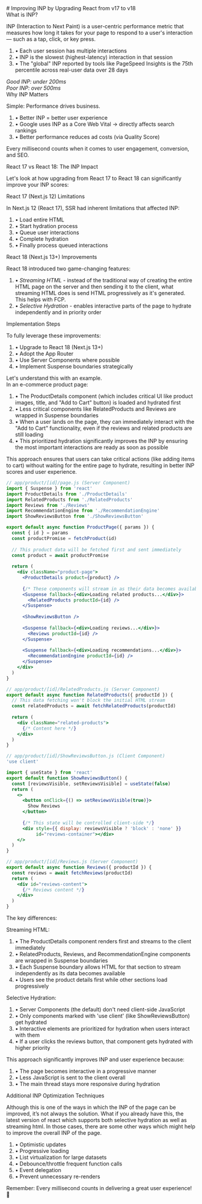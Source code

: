 
<div className="flex justify-between items-center mb-4">
  # Improving INP by Upgrading React from v17 to v18
  <PageViewCounter />
</div>

<div style={{ fontWeight: "700", margin: "20px 0 8px 0" }}>
  What is INP?
</div>

INP (Interaction to Next Paint) is a user-centric performance metric that measures how long it takes for your page to respond to a user's interaction — such as a tap, click, or key press.

<ol
  style={{
    padding: "12px 12px 0px 12px",
    display: "flex",
    flexDirection: "column",
    gap: "8px",
    fontSize: "0.9rem",
  }}
>
  <li>• Each user session has multiple interactions</li>
  <li>• INP is the slowest (highest-latency) interaction in that session</li>
  <li>• The "global" INP reported by tools like PageSpeed Insights is the 75th percentile across real-user data over 28 days</li>
</ol>

<div style={{ margin: "20px 0" }}>
  <em style={{ textDecoration: "underline", textUnderlineOffset: "4px" }}>Good INP: under 200ms</em>  
  <br />
  <em style={{ textDecoration: "underline", textUnderlineOffset: "4px" }}>Poor INP: over 500ms</em>
</div>

<div style={{ fontWeight: "700", margin: "25px 0 10px 0" }}>
  Why INP Matters
</div>

Simple: Performance drives business.

<ol
  style={{
    padding: "10px 20px 10px 20px",
    display: "flex",
    flexDirection: "column",
    gap: "10px",
  }}
>
  <li>• Better INP = better user experience</li>
  <li>• Google uses INP as a Core Web Vital → directly affects search rankings</li>
  <li>• Better performance reduces ad costs (via Quality Score)</li>
</ol>

Every millisecond counts when it comes to user engagement, conversion, and SEO.

<div style={{ fontWeight: "700", margin: "25px 0 10px 0" }}>
  React 17 vs React 18: The INP Impact
</div>

Let's look at how upgrading from React 17 to React 18 can significantly improve your INP scores:

<div style={{ fontWeight: "600", margin: "25px 0 10px 0" }}>
  React 17 (Next.js 12) Limitations
</div>

In Next.js 12 (React 17), SSR had inherent limitations that affected INP:

<ol
  style={{
    padding: "10px 20px 10px 20px",
    display: "flex",
    flexDirection: "column",
    gap: "10px",
  }}
>
<li>• Load entire HTML</li>
<li>• Start hydration process</li>
<li>• Queue user interactions</li>
<li>• Complete hydration</li>
<li>• Finally process queued interactions</li>
</ol>

<div style={{ fontWeight: "600", margin: "25px 0 10px 0" }}>
  React 18 (Next.js 13+) Improvements
</div>

React 18 introduced two game-changing features:

<ol
  style={{
    padding: "10px 20px 10px 20px",
    display: "flex",
    flexDirection: "column",
    gap: "10px",
  }}
>
  <li>• <em style={{ textDecoration: "underline", textUnderlineOffset: "4px" }}>Streaming HTML</em> - instead of the traditional way of creating the entire HTML page on the server and then sending it to the client, what streaming HTML does is send HTML progressively as it's generated. This helps with FCP.</li>
  <li>• <em style={{ textDecoration: "underline", textUnderlineOffset: "4px" }}>Selective Hydration</em> - enables interactive parts of the page to hydrate independently and in priority order</li>
</ol>


<div style={{ fontWeight: "700", margin: "25px 0 10px 0" }}>
  Implementation Steps
</div>

To fully leverage these improvements:

<ol
  style={{
    padding: "10px 20px 10px 20px",
    display: "flex",
    flexDirection: "column",
    gap: "10px",
  }}
>
  <li>• Upgrade to React 18 (Next.js 13+)</li>
  <li>• Adopt the App Router</li>
  <li>• Use Server Components where possible</li>
  <li>• Implement Suspense boundaries strategically</li>
</ol>

<div style={{ fontWeight: "700", margin: "25px 0 10px 0" }}>
    Let's understand this with an example.
</div>
In an e-commerce product page:
<ol
  style={{
    padding: "10px 20px 10px 20px",
    display: "flex",
    flexDirection: "column",
    gap: "10px",
  }}
>
<li>• The ProductDetails component (which includes critical UI like product images, title, and "Add to Cart" button) is loaded and hydrated first</li>
<li>• Less critical components like RelatedProducts and Reviews are wrapped in Suspense boundaries</li>
<li>• When a user lands on the page, they can immediately interact with the "Add to Cart" functionality, even if the reviews and related products are still loading</li>
<li>• This prioritized hydration significantly improves the INP by ensuring the most important interactions are ready as soon as possible</li>
</ol>

This approach ensures that users can take critical actions (like adding items to cart) without waiting for the entire page to hydrate, resulting in better INP scores and user experience. 

```jsx
// app/product/[id]/page.js (Server Component)
import { Suspense } from 'react'
import ProductDetails from './ProductDetails'
import RelatedProducts from './RelatedProducts'
import Reviews from './Reviews'
import RecommendationEngine from './RecommendationEngine'
import ShowReviewsButton from './ShowReviewsButton'

export default async function ProductPage({ params }) {
  const { id } = params
  const productPromise = fetchProduct(id)
  
  // This product data will be fetched first and sent immediately
  const product = await productPromise
  
  return (
    <div className="product-page">
      <ProductDetails product={product} />
      
      {/* These components will stream in as their data becomes available */}
      <Suspense fallback={<div>Loading related products...</div>}>
        <RelatedProducts productId={id} />
      </Suspense>
      
      <ShowReviewsButton />
      
      <Suspense fallback={<div>Loading reviews...</div>}>
        <Reviews productId={id} />
      </Suspense>
      
      <Suspense fallback={<div>Loading recommendations...</div>}>
        <RecommendationEngine productId={id} />
      </Suspense>
    </div>
  )
}
```


```jsx
// app/product/[id]/RelatedProducts.js (Server Component)
export default async function RelatedProducts({ productId }) {
  // This data fetching won't block the initial HTML stream
  const relatedProducts = await fetchRelatedProducts(productId)
  
  return (
    <div className="related-products">
      {/* Content here */}
    </div>
  )
}
```


```jsx
// app/product/[id]/ShowReviewsButton.js (Client Component)
'use client'

import { useState } from 'react'
export default function ShowReviewsButton() {
  const [reviewsVisible, setReviewsVisible] = useState(false)
  return (
    <>
      <button onClick={() => setReviewsVisible(true)}>
        Show Reviews
      </button>
      
      {/* This state will be controlled client-side */}
      <div style={{ display: reviewsVisible ? 'block' : 'none' }} 
           id="reviews-container"></div>
    </>
  )
}

```


```jsx
// app/product/[id]/Reviews.js (Server Component)
export default async function Reviews({ productId }) {
  const reviews = await fetchReviews(productId)
  return (
    <div id="reviews-content">
      {/* Reviews content */}
    </div>
  )
}

```

<div style={{ fontWeight: "700", margin: "25px 0 10px 0" }}>
The key differences:
</div>

Streaming HTML:

<ol
  style={{
    padding: "10px 20px 10px 20px",
    display: "flex",
    flexDirection: "column",
    gap: "10px",
  }}
>
<li>• The ProductDetails component renders first and streams to the client immediately</li>
<li>• RelatedProducts, Reviews, and RecommendationEngine components are wrapped in Suspense boundaries</li>
<li>• Each Suspense boundary allows HTML for that section to stream independently as its data becomes available</li>
<li>• Users see the product details first while other sections load progressively</li>
</ol>

Selective Hydration:

<ol
  style={{
    padding: "10px 20px 10px 20px",
    display: "flex",
    flexDirection: "column",
    gap: "10px",
  }}
>
<li>• Server Components (the default) don't need client-side JavaScript</li>
<li>• Only components marked with 'use client' (like ShowReviewsButton) get hydrated</li>
<li>• Interactive elements are prioritized for hydration when users interact with them</li>
<li>• If a user clicks the reviews button, that component gets hydrated with higher priority</li>
</ol>


This approach significantly improves INP and user experience because:

<ol
  style={{
    padding: "10px 20px 10px 20px",
    display: "flex",
    flexDirection: "column",
    gap: "10px",
  }}
>
<li>• The page becomes interactive in a progressive manner</li>
<li>• Less JavaScript is sent to the client overall</li>
<li>• The main thread stays more responsive during hydration</li>
</ol>


<div style={{ fontWeight: "700", margin: "25px 0 10px 0" }}>
  Additional INP Optimization Techniques
</div>

Although this is one of the ways in which the INP of the page can be improved, it’s not always the solution. What if you already have this, the latest version of react which supports both selective hydration as well as streaming html.
In those cases, there are some other ways which might help to improve the overall INP of the page.


<ol
  style={{
    padding: "10px 20px 10px 20px",
    display: "flex",
    flexDirection: "column",
    gap: "10px",
  }}
>
  <li>• Optimistic updates</li>
  <li>• Progressive loading</li>
  <li>• List virtualization for large datasets</li>
  <li>• Debounce/throttle frequent function calls</li>
  <li>• Event delegation</li>
  <li>• Prevent unnecessary re-renders</li>
</ol>

<div style={{ margin: "30px 0", fontStyle: "italic" }}>
  Remember: Every millisecond counts in delivering a great user experience! 🚀
</div>



